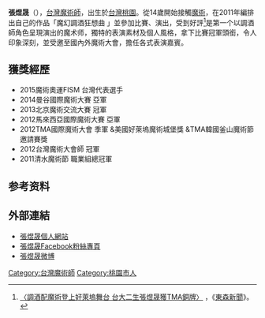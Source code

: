 {{Refimprove|time=2016-06-04T07:07:09+00:00}}
{{藝人
| 姓名 = 張煜晟
| 類型 = 魔術師
| 圖片 = 魔術師張煜晟.jpg
| 圖片尺寸 = 
| 圖片簡介 = 
| 英文名 = Ricky Chang
| 羅馬拼音 = 
| 原名 = 
| 國籍 = {{ROC-TW}}
| 民族 = 
| 語言 = 
| 職業 = [[魔術|魔術師]]
| 出生日期 = {{birth_date_and _age|1992|8|30}}
| 經紀公司 = 廣匠企業社(魔幻點子表演娛樂)
| 星座 =  
| 出道日期 = 
| 活躍年代 =
| 教育程度 = 
| 網站 = [http://mr-ricky.com/ 個人網站]
}}
'''張煜晟'''（{{bd|1992年|8月30日}}），[[台灣|台灣]][[魔術師|魔術師]]，出生於[[台灣|台灣]][[桃園市|桃園]]。從14歲開始接觸[[魔術|魔術]]，在2011年編排出自己的作品「魔幻調酒狂想曲 」並參加比賽、演出，受到好評<ref>[http://www.ettoday.net/news/20120608/55273.htm 〈調酒配魔術登上好萊塢舞台 台大二生張煜晟獲TMA銅牌〉] {{Wayback|url=http://www.ettoday.net/news/20120608/55273.htm |date=20150526112619 }}，《[[東森新聞|東森新聞]]》。</ref>是第一个以調酒師角色呈現演出的魔术师，獨特的表演素材及個人風格，拿下比賽冠軍頭銜，令人印象深刻，並受邀至國內外魔術大會，擔任各式表演嘉賓。

==獲獎經歷==
*2015魔術奧運FISM 台灣代表選手
*2014曼谷國際魔術大賽 亞軍
*2013北京魔術交流大賽 冠軍 
*2012馬來西亞國際魔術大賽 亞軍 
*2012TMA國際魔術大會 季軍 &美國好萊塢魔術城堡獎 &TMA韓國釜山魔術節邀請賽獎 
*2012台灣魔術大會師 冠軍 
*2011清水魔術節 職業組總冠軍
==参考资料==
{{reflist}}

==外部連結==
* [https://web.archive.org/web/20170926020555/http://mr-ricky.com/ 張煜晟個人網站]
* [https://www.facebook.com/rickychangmagic 張煜晟Facebook粉絲專頁] {{Wayback|url=https://www.facebook.com/rickychangmagic |date=20190122141728 }}
* [http://www.weibo.com/rickymagic 張煜晟微博] {{Wayback|url=http://www.weibo.com/rickymagic |date=20181201131450 }}

[[Category:台灣魔術師|Category:台灣魔術師]]
[[Category:桃園市人|Category:桃園市人]]